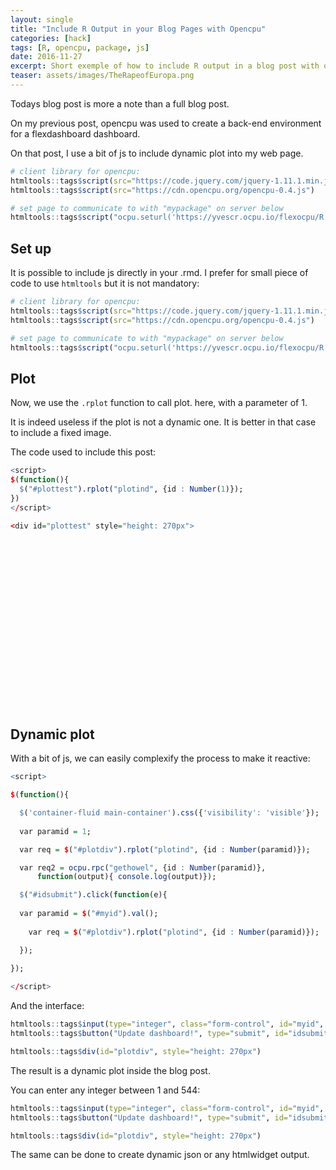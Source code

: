 ```yaml
---
layout: single
title: "Include R Output in your Blog Pages with Opencpu"
categories: [hack]
tags: [R, opencpu, package, js]
date: 2016-11-27
excerpt: Short exemple of how to include R output in a blog post with opencpu
teaser: assets/images/TheRapeofEuropa.png
---
```


Todays blog post is more a note than a full blog post.

On my previous post, opencpu was used to create a back-end environment for a flexdashboard dashboard.

On that post, I use a bit of js to include dynamic plot into my web page.

```r
# client library for opencpu:
htmltools::tags$script(src="https://code.jquery.com/jquery-1.11.1.min.js")
htmltools::tags$script(src="https://cdn.opencpu.org/opencpu-0.4.js")

# set page to communicate to with "mypackage" on server below
htmltools::tags$script("ocpu.seturl('https://yvescr.ocpu.io/flexocpu/R')")
```

## Set up

It is possible to include js directly in your .rmd. I prefer for small piece of code to use `htmltools` but it is not mandatory:

```r
# client library for opencpu:
htmltools::tags$script(src="https://code.jquery.com/jquery-1.11.1.min.js")
htmltools::tags$script(src="https://cdn.opencpu.org/opencpu-0.4.js")

# set page to communicate to with "mypackage" on server below
htmltools::tags$script("ocpu.seturl('https://yvescr.ocpu.io/flexocpu/R')")
```

## Plot 

Now, we use the `.rplot` function to call plot. here, with a parameter of 1.

It is indeed useless if the plot is not a dynamic one. It is better in that case to include a fixed image.

The code used to include this post:

```r
<script>
$(function(){ 
  $("#plottest").rplot("plotind", {id : Number(1)});
})
</script>

<div id="plottest" style="height: 270px"> 
```

<script>
$(function(){ 
  $("#plottest").rplot("plotind", {id : Number(1)});
})
</script>

<div id="plottest" style="height: 270px"> </div>


## Dynamic plot

With a bit of js, we can easily complexify the process to make it reactive:

```r

<script> 

$(function(){

  $('container-fluid main-container').css({'visibility': 'visible'});
  
  var paramid = 1;

  var req = $("#plotdiv").rplot("plotind", {id : Number(paramid)});

  var req2 = ocpu.rpc("gethowel", {id : Number(paramid)},
      function(output){ console.log(output)});

  $("#idsubmit").click(function(e){
  
  var paramid = $("#myid").val();
  
    var req = $("#plotdiv").rplot("plotind", {id : Number(paramid)});

  });

});
  
</script>

```

And the interface:

```r
htmltools::tags$input(type="integer", class="form-control", id="myid", value="1", style = "width: 90%;")
htmltools::tags$button("Update dashboard!", type="submit", id="idsubmit", class="btn btn-default")
```

```r
htmltools::tags$div(id="plotdiv", style="height: 270px")
```

<script src="https://cdn.opencpu.org/opencpu-0.4.js"></script>
  
<script> 

$(function(){

  $('container-fluid main-container').css({'visibility': 'visible'});
  
  var paramid = 1;

  var req = $("#plotdiv").rplot("plotind", {id : Number(paramid)});

  var req2 = ocpu.rpc("gethowel", {id : Number(paramid)},
      function(output){ console.log(output)});

  $("#idsubmit").click(function(e){
  
  var paramid = $("#myid").val();
  
    var req = $("#plotdiv").rplot("plotind", {id : Number(paramid)});

  });

});
  
</script>


The result is a dynamic plot inside the blog post.

You can enter any integer between 1 and 544:

```r
htmltools::tags$input(type="integer", class="form-control", id="myid", value="1", style = "width: 90%;")
htmltools::tags$button("Update dashboard!", type="submit", id="idsubmit", class="btn btn-default")
```

```r
htmltools::tags$div(id="plotdiv", style="height: 270px")
```

The same can be done to create dynamic json or any htmlwidget output.
